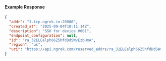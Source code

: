 
#### Example Response

```json
{
  "addr": "1.tcp.ngrok.io:20000",
  "created_at": "2025-09-04T10:11:14Z",
  "description": "SSH for device #001",
  "endpoint_configuration": null,
  "id": "ra_32ELEelph66Z5hfdDdSWvEzbHmA",
  "region": "us",
  "uri": "https://api.ngrok.com/reserved_addrs/ra_32ELEelph66Z5hfdDdSWvEzbHmA"
}
```
